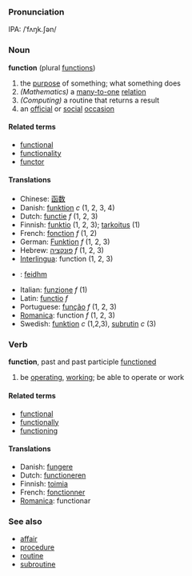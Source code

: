 ===Pronunciation===
IPA: /ˈfʌŋk.ʃən/

===Noun===
'''function''' (plural [[functions]])

#the [[purpose]] of something; what something does
# ''(Mathematics)'' a [[many-to-one]] [[relation]]
# ''(Computing)'' a routine that returns a result
#an [[official]] or [[social]] [[occasion]]

====Related terms====
*[[functional]]
*[[functionality]]
*[[functor]]

====Translations====
*Chinese: [[函数]]
*Danish: [[funktion]] ''c'' (1, 2, 3, 4)
*Dutch: [[functie]] ''f'' (1, 2, 3)
*Finnish: [[funktio]] (1, 2, 3); [[tarkoitus]] (1)
*French: [[fonction]] ''f'' (1, 2)
*German: [[Funktion]] ''f'' (1, 2, 3)
*Hebrew: [[פונקציה]] ''f'' (1, 2, 3)
*[[Interlingua]]: function (1, 2, 3)
*{{ga}}: [[feidhm]]
*Italian: [[funzione]] ''f'' (1)
*Latin: [[functio]] ''f''
*Portuguese: [[função]] ''f'' (1, 2, 3)
*[[Romanica]]: function ''f'' (1, 2, 3)
*Swedish: [[funktion]] ''c'' (1,2,3), [[subrutin]] ''c'' (3)

===Verb===
'''function''', past and past participle [[functioned]]

# be [[operating]], [[working]]; be able to operate or work

====Related terms====
*[[functional]]
*[[functionally]]
*[[functioning]]

====Translations====
*Danish: [[fungere]]
*Dutch: [[functioneren]]
*Finnish: [[toimia]]
*French: [[fonctionner]]
*[[Romanica]]: functionar

===See also===
*[[affair]]
*[[procedure]]
*[[routine]]
*[[subroutine]]